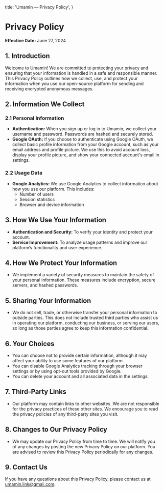   title: 'Umamin — Privacy Policy',
}

# Privacy Policy

**Effective Date:** June 27, 2024 

## 1. Introduction

Welcome to Umamin! We are committed to protecting your privacy and ensuring that your information is handled in a safe and responsible manner. This Privacy Policy outlines how we collect, use, and protect your information when you use our open-source platform for sending and receiving encrypted anonymous messages.

## 2. Information We Collect

### 2.1 Personal Information

- **Authentication:** When you sign up or log in to Umamin, we collect your username and password. Passwords are hashed and securely stored.
- **Google OAuth:** If you choose to authenticate using Google OAuth, we collect basic profile information from your Google account, such as your email address and profile picture. We use this to avoid account loss, display your profile picture, and show your connected account's email in settings.

### 2.2 Usage Data

- **Google Analytics:** We use Google Analytics to collect information about how you use our platform. This includes:
  - Number of users
  - Session statistics
  - Browser and device information

## 3. How We Use Your Information

- **Authentication and Security:** To verify your identity and protect your account.
- **Service Improvement:** To analyze usage patterns and improve our platform’s functionality and user experience.

## 4. How We Protect Your Information

- We implement a variety of security measures to maintain the safety of your personal information. These measures include encryption, secure servers, and hashed passwords.

## 5. Sharing Your Information

- We do not sell, trade, or otherwise transfer your personal information to outside parties. This does not include trusted third parties who assist us in operating our platform, conducting our business, or serving our users, so long as those parties agree to keep this information confidential.

## 6. Your Choices

- You can choose not to provide certain information, although it may affect your ability to use some features of our platform.
- You can disable Google Analytics tracking through your browser settings or by using opt-out tools provided by Google.
- You can delete your account and all associated data in the settings.

## 7. Third-Party Links

- Our platform may contain links to other websites. We are not responsible for the privacy practices of these other sites. We encourage you to read the privacy policies of any third-party sites you visit.

## 8. Changes to Our Privacy Policy

- We may update our Privacy Policy from time to time. We will notify you of any changes by posting the new Privacy Policy on our platform. You are advised to review this Privacy Policy periodically for any changes.

## 9. Contact Us

If you have any questions about this Privacy Policy, please contact us at umamin.link@gmail.com.
